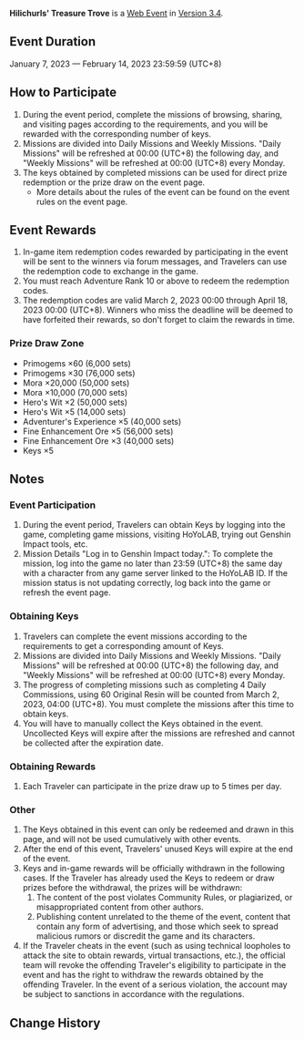 {{Event
|name              = Hilichurls' Treasure Trove
|image             = Hilichurls' Treasure Trove.png
|type              = Web
|time_known        = yes
|time_start        = 2023-01-18 12:00
|time_start_offset = GMT+8
|time_end          = 2023-02-14 23:59
|time_end_offset   = GMT+8
|link3             = https://act.hoyolab.com/puzzle/bbs/pz_acuco3Lu3m/index.html
}}
{{Description|Olah! Hello, Travelers~<br />The "Hilichurls' Treasure Trove" limited-time web event has officially launched! Take part to obtain Primogems, Mora, an event-exclusive avatar frame, and other rewards~}}
'''Hilichurls' Treasure Trove''' is a [[Web Event]] in [[Version 3.4]].

==Event Duration==
January 7, 2023 — February 14, 2023 23:59:59 (UTC+8)

==How to Participate==
# During the event period, complete the missions of browsing, sharing, and visiting pages according to the requirements, and you will be rewarded with the corresponding number of keys.
# Missions are divided into Daily Missions and Weekly Missions. "Daily Missions" will be refreshed at 00:00 (UTC+8) the following day, and "Weekly Missions" will be refreshed at 00:00 (UTC+8) every Monday.
# The keys obtained by completed missions can be used for direct prize redemption or the prize draw on the event page.
#* More details about the rules of the event can be found on the event rules on the event page.

==Event Rewards==
# In-game item redemption codes rewarded by participating in the event will be sent to the winners via forum messages, and Travelers can use the redemption code to exchange in the game.
# You must reach Adventure Rank 10 or above to redeem the redemption codes.
# The redemption codes are valid March 2, 2023 00:00 through April 18, 2023 00:00 (UTC+8). Winners who miss the deadline will be deemed to have forfeited their rewards, so don't forget to claim the rewards in time.

===Prize Draw Zone===
* Primogems ×60 (6,000 sets)
* Primogems ×30 (76,000 sets)
* Mora ×20,000 (50,000 sets)
* Mora ×10,000 (70,000 sets)
* Hero's Wit ×2 (50,000 sets)
* Hero's Wit ×5 (14,000 sets)
* Adventurer's Experience ×5 (40,000 sets)
* Fine Enhancement Ore ×5 (56,000 sets)
* Fine Enhancement Ore ×3 (40,000 sets)
* Keys ×5

==Notes==
===Event Participation===
# During the event period, Travelers can obtain Keys by logging into the game, completing game missions, visiting HoYoLAB, trying out Genshin Impact tools, etc.
# Mission Details "Log in to Genshin Impact today.": To complete the mission, log into the game no later than 23:59 (UTC+8) the same day with a character from any game server linked to the HoYoLAB ID. If the mission status is not updating correctly, log back into the game or refresh the event page.

===Obtaining Keys===
# Travelers can complete the event missions according to the requirements to get a corresponding amount of Keys.
# Missions are divided into Daily Missions and Weekly Missions. "Daily Missions" will be refreshed at 00:00 (UTC+8) the following day, and "Weekly Missions" will be refreshed at 00:00 (UTC+8) every Monday.
# The progress of completing missions such as completing 4 Daily Commissions, using 60 Original Resin will be counted from March 2, 2023, 04:00 (UTC+8). You must complete the missions after this time to obtain keys.
# You will have to manually collect the Keys obtained in the event. Uncollected Keys will expire after the missions are refreshed and cannot be collected after the expiration date.

===Obtaining Rewards===
# Each Traveler can participate in the prize draw up to 5 times per day.

===Other===
# The Keys obtained in this event can only be redeemed and drawn in this page, and will not be used cumulatively with other events.
# After the end of this event, Travelers' unused Keys will expire at the end of the event.
# Keys and in-game rewards will be officially withdrawn in the following cases. If the Traveler has already used the Keys to redeem or draw prizes before the withdrawal, the prizes will be withdrawn:
## The content of the post violates Community Rules, or plagiarized, or misappropriated content from other authors.
## Publishing content unrelated to the theme of the event, content that contain any form of advertising, and those which seek to spread malicious rumors or discredit the game and its characters.
# If the Traveler cheats in the event (such as using technical loopholes to attack the site to obtain rewards, virtual transactions, etc.), the official team will revoke the offending Traveler's eligibility to participate in the event and has the right to withdraw the rewards obtained by the offending Traveler. In the event of a serious violation, the account may be subject to sanctions in accordance with the regulations.

==Change History==
{{Change History|3.4}}